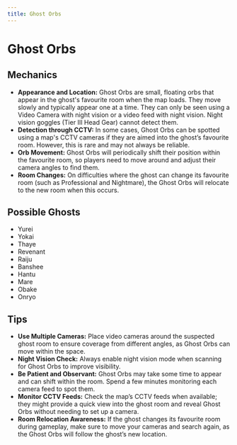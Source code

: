 ```yaml
---
title: Ghost Orbs
---
```


# Ghost Orbs

## Mechanics

- **Appearance and Location:** Ghost Orbs are small, floating orbs that appear in the ghost's favourite room when the map loads. They move slowly and typically appear one at a time. They can only be seen using a Video Camera with night vision or a video feed with night vision. Night vision goggles (Tier III Head Gear) cannot detect them.
- **Detection through CCTV:** In some cases, Ghost Orbs can be spotted using a map's CCTV cameras if they are aimed into the ghost’s favourite room. However, this is rare and may not always be reliable.
- **Orb Movement:** Ghost Orbs will periodically shift their position within the favourite room, so players need to move around and adjust their camera angles to find them.
- **Room Changes:** On difficulties where the ghost can change its favourite room (such as Professional and Nightmare), the Ghost Orbs will relocate to the new room when this occurs.

## Possible Ghosts

- Yurei
- Yokai
- Thaye
- Revenant
- Raiju
- Banshee
- Hantu
- Mare
- Obake
- Onryo

## Tips

- **Use Multiple Cameras:** Place video cameras around the suspected ghost room to ensure coverage from different angles, as Ghost Orbs can move within the space.
- **Night Vision Check:** Always enable night vision mode when scanning for Ghost Orbs to improve visibility.
- **Be Patient and Observant:** Ghost Orbs may take some time to appear and can shift within the room. Spend a few minutes monitoring each camera feed to spot them.
- **Monitor CCTV Feeds:** Check the map’s CCTV feeds when available; they might provide a quick view into the ghost room and reveal Ghost Orbs without needing to set up a camera.
- **Room Relocation Awareness:** If the ghost changes its favourite room during gameplay, make sure to move your cameras and search again, as the Ghost Orbs will follow the ghost’s new location.

